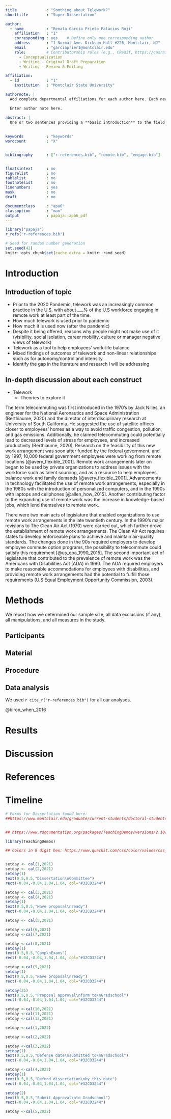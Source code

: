 ```yaml
---
title             : "Somthing about Telework?"
shorttitle        : "Super-Dissertation"

author: 
  - name          : "Renata Garcia Prieto Palacios Roji"
    affiliation   : "1"
    corresponding : yes    # Define only one corresponding author
    address       : "1 Normal Ave. Dickson Hall #226, Montclair, NJ"
    email         : "garciaprier1@montclair.edu"
    role:         # Contributorship roles (e.g., CRediT, https://casrai.org/credit/)
      - Conceptualization
      - Writing - Original Draft Preparation
      - Writing - Review & Editing

affiliation:
  - id            : "1"
    institution   : "Montclair State University"

authornote: |
  Add complete departmental affiliations for each author here. Each new line herein must be indented, like this line.

  Enter author note here.

abstract: |
  One or two sentences providing a **basic introduction** to the field,  comprehensible to a scientist in any discipline.
  
  
keywords          : "keywords"
wordcount         : "X"


bibliography      : ["r-references.bib", "remote.bib", "engage.bib"]


floatsintext      : no
figurelist        : no
tablelist         : no
footnotelist      : no
linenumbers       : yes
mask              : no
draft             : no

documentclass     : "apa6"
classoption       : "man"
output            : papaja::apa6_pdf
---
```


```r
library("papaja")
r_refs("r-references.bib")
```

```r
# Seed for random number generation
set.seed(42)
knitr::opts_chunk$set(cache.extra = knitr::rand_seed)
```


# Introduction

## Introduction of topic 
+ Prior to the 2020 Pandemic, telework was an increasingly common practice in the    U.S, with about ___% of the U.S workforce engaging in remote work at least part    of the time. 
+ How much telework is used prior to pandemic
+ How much it is used now (after the pandemic) 
+ Despite it being offered, reasons why people might not make use of it              (visibility, social isolation, career mobility, culture or manager negative views   of telework)
+ Telework as a tool to help employees’ work-life balance 
+ Mixed findings of outcomes of telework and non-linear relationships such as for    autonomy/control and intensity 
+ Identify the gap in the literature and research I will be addressing 

## In-depth discussion about each construct 
+ Telework 
    + Theories to explore it 


The term telecommuting was first introduced in the 1970’s by Jack Nilles, an engineer for the National Aeronautics and Space Administration (Berthiaume, 2020) and the director of interdisciplinary research at University of South California. He suggested the use of satellite offices closer to employees’ homes as a way to avoid traffic congestion, pollution, and gas emissions.  Additionally, he claimed telecommuting could potentially lead to decreased levels of stress for employees, and increased productivity (Berthiaume, 2020). Research on the feasibility of this new work arrangement was soon after funded by the federal government, and by 1997, 10,000 federal government employees were working from remote locations [@avery_flexible_2001]. Remote work arrangements later on began to be used by private organizations to address issues with the workforce such as talent sourcing, and as a resource to help employees balance work and family demands [@avery_flexible_2001]. Advancements in technology facilitated the use of remote work arrangements, especially in the 1980s with the introduction of personalized computers, and in the 1990s with laptops and cellphones [@allen_how_2015]. Another contributing factor to the expanding use of remote work was the increase in knowledge-based jobs, which lend themselves to remote work. 

There were two main acts of legislature that enabled organizations to use remote work arrangements in the late twentieth century. In the 1990’s major revisions to The Clean Air Act (1970) were carried out, which further drove the establishment of remote work arrangements. The Clean Air Act requires states to develop enforceable plans to achieve and maintain air-quality standards. The changes done in the 90s required employers to develop employee commute option programs, the possibility to telecommute could satisfy this requirement [@us_epa_1990_2015]. The second important act of legislature that contributed to the prevalence of remote work was the Americans with Disabilities Act (ADA) in 1990. The ADA required employers to make reasonable accommodations for employees with disabilities, and providing remote work arrangements had the potential to fulfill those requirements (U.S Equal Employment Opportunity Commission, 2003). 


# Methods
We report how we determined our sample size, all data exclusions (if any), all manipulations, and all measures in the study. <!-- 21-word solution (Simmons, Nelson & Simonsohn, 2012; retrieved from http://ssrn.com/abstract=2160588) -->

## Participants

## Material

## Procedure

## Data analysis
We used `r cite_r("r-references.bib")` for all our analyses.
 
@biron_when_2016

# Results

# Discussion


\newpage

# References

\begingroup
\setlength{\parindent}{-0.5in}
\setlength{\leftskip}{0.5in}

<div id="refs" custom-style="Bibliography"></div>
\endgroup

# Timeline


```r
# Forms for Dissertation found here: 
##https://www.montclair.edu/graduate/current-students/doctoral-students/


## https://www.rdocumentation.org/packages/TeachingDemos/versions/2.10/topics/cal

library(TeachingDemos)

## Colors in 8 digit hex: https://www.quackit.com/css/color/values/css_hex_color_notation_8_digits.cfm


setday <- cal(1,2021) 
setday <- cal(2,2021)
setday(1)
text(0.5,0.5,"Dissertation\nCommittee")
rect(-0.04,-0.04,1.04,1.04, col="#32CD3244")

setday <- cal(3,2021)                               
setday <- cal(4,2021)
setday(1)
text(0.5,0.5,"Have proposal\nready")
rect(-0.04,-0.04,1.04,1.04, col="#32CD3244")

setday <- cal(5,2021)                              

setday <-cal(6,2021)
setday <-cal(7,2021)

setday <-cal(8,2021)
setday(1)
text(0.5,0.5,"Comp\nExams")
rect(-0.04,-0.04,1.04,1.04, col="#32CD3244")

setday <-cal(9,2021)
setday(1)
text(0.5,0.5,"Have proposal\nready")
rect(-0.04,-0.04,1.04,1.04, col="#32CD3244")

setday(25)
text(0.5,0.5,"Proposal approval\nform to\nGradschool")
rect(-0.04,-0.04,1.04,1.04, col="#32CD3244")

setday <-cal(10,2021)
setday <-cal(11,2021)
setday <-cal(12,2021)

```


```r

setday <-cal(1,2022)

setday <-cal(2,2022)

setday <-cal(3,2022)
setday(1)
text(0.5,0.5,"Defense date\nsubmitted to\nGradschool")
rect(-0.04,-0.04,1.04,1.04, col="#32CD3244")

setday <-cal(4,2022)
setday(1)
text(0.5,0.5,"Defend dissertation\nby this date")
rect(-0.04,-0.04,1.04,1.04, col="#32CD3244")

setday(2)
text(0.5,0.5,"Submit Approval\nto Gradschool")
rect(-0.04,-0.04,1.04,1.04, col="#32CD3244")

setday <-cal(5,2022)

```

